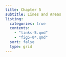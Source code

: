 ```yaml
---
title: Chapter 5
subtitle: Lines and Areas
listing:
  categories: true
  contents:
    - "links-5.qmd"
    - "fig5-0*.qmd"
  sort: false
  type: grid
---
```

